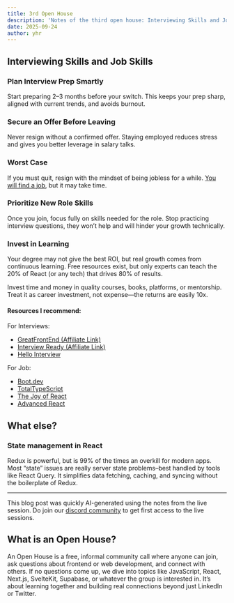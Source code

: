 ```yaml
---
title: 3rd Open House
description: 'Notes of the third open house: Interviewing Skills and Job Skills?'
date: 2025-09-24
author: yhr
---
```


## Interviewing Skills and Job Skills

### Plan Interview Prep Smartly

Start preparing 2–3 months before your switch. This keeps your prep sharp, aligned with current trends, and avoids burnout.

### Secure an Offer Before Leaving

Never resign without a confirmed offer. Staying employed reduces stress and gives you better leverage in salary talks.

### Worst Case

If you must quit, resign with the mindset of being jobless for a while. [You will find a job](https://www.iamyhr.com/blog/you-will-find-a-job/), but it may take time.

### Prioritize New Role Skills

Once you join, focus fully on skills needed for the role. Stop practicing interview questions, they won’t help and will hinder your growth technically.

### Invest in Learning

Your degree may not give the best ROI, but real growth comes from continuous learning. Free resources exist, but only experts can teach the 20% of React (or any tech) that drives 80% of results.

Invest time and money in quality courses, books, platforms, or mentorship. Treat it as career investment, not expense—the returns are easily 10x.

#### Resources I recommend:

For Interviews:

- [GreatFrontEnd (Affiliate Link)](https://www.greatfrontend.com/prepare/coding?fpr=hruthik-reddy22)
- [Interview Ready (Affiliate Link)](https://interviewready.io/checkout/?_aff=kkhqugif87496)
- [Hello Interview](https://www.hellointerview.com/)

For Job:

- [Boot.dev](https://www.boot.dev/)
- [TotalTypeScript](https://www.totaltypescript.com/)
- [The Joy of React](https://www.joyofreact.com/)
- [Advanced React](https://advanced-react.com/)

## What else?

### State management in React

Redux is powerful, but is 99% of the times an overkill for modern apps. Most “state” issues are really server state problems–best handled by tools like React Query. It simplifies data fetching, caching, and syncing without the boilerplate of Redux.

---

This blog post was quickly AI-generated using the notes from the live session. Do join our [discord community](https://discord.gg/DWAVqksVtx) to get first access to the live sessions.

## What is an Open House?

An Open House is a free, informal community call where anyone can join, ask questions about frontend or web development, and connect with others. If no questions come up, we dive into topics like JavaScript, React, Next.js, SvelteKit, Supabase, or whatever the group is interested in. It’s about learning together and building real connections beyond just LinkedIn or Twitter.
